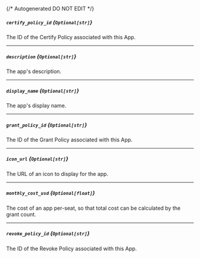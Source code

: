 {/* Autogenerated DO NOT EDIT  */}
##### `certify_policy_id` *{`Optional[str]`}*
The ID of the Certify Policy associated with this App.

---
##### `description` *{`Optional[str]`}*
The app's description.

---
##### `display_name` *{`Optional[str]`}*
The app's display name.

---
##### `grant_policy_id` *{`Optional[str]`}*
The ID of the Grant Policy associated with this App.

---
##### `icon_url` *{`Optional[str]`}*
The URL of an icon to display for the app.

---
##### `monthly_cost_usd` *{`Optional[float]`}*
The cost of an app per\-seat, so that total cost can be calculated by the grant count.

---
##### `revoke_policy_id` *{`Optional[str]`}*
The ID of the Revoke Policy associated with this App.

